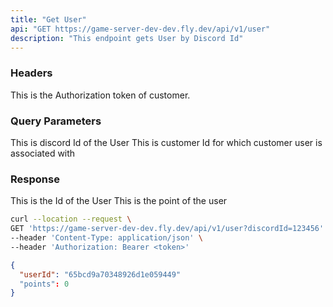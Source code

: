 ```yaml
---
title: "Get User"
api: "GET https://game-server-dev-dev.fly.dev/api/v1/user"
description: "This endpoint gets User by Discord Id"
---
```

### Headers
<ParamField header="Authorization" type="string" required>
  This is the Authorization token of customer.
</ParamField>

### Query Parameters
<ParamField query="discordId" type="string" required>
  This is discord Id of the User
</ParamField>
<ParamField query="customerId" type="string">
  This is customer Id for which customer user is associated with
</ParamField>

### Response
<ResponseField name="userId" type="string" required>
  This is the Id of the User
</ResponseField>

<ResponseField name="points" type="number" required>
  This is the point of the user
</ResponseField>

<RequestExample>

```bash Example Request
curl --location --request \
GET 'https://game-server-dev-dev.fly.dev/api/v1/user?discordId=123456' \
--header 'Content-Type: application/json' \
--header 'Authorization: Bearer <token>'
```

</RequestExample>

<ResponseExample>

```json Response
{
  "userId": "65bcd9a70348926d1e059449"
  "points": 0
}
```

</ResponseExample>
